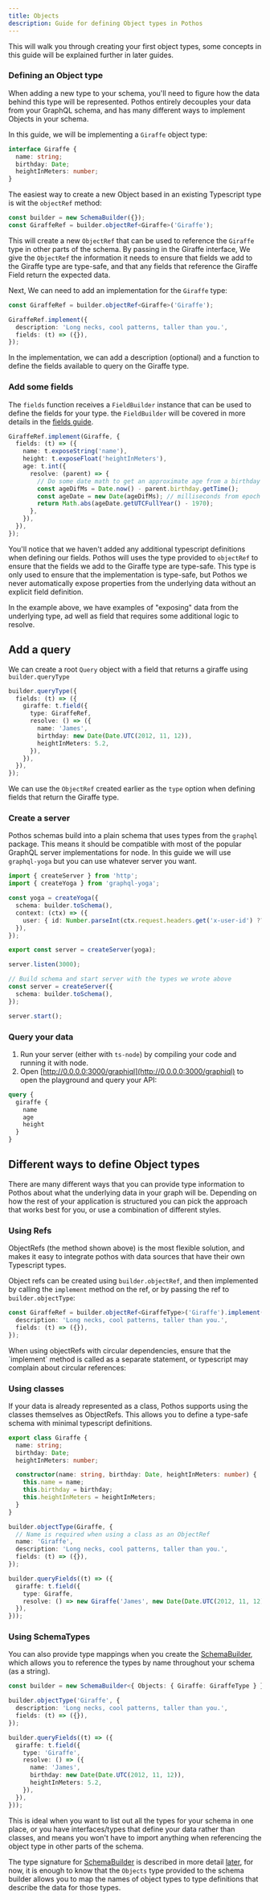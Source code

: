 ```yaml
---
title: Objects
description: Guide for defining Object types in Pothos
---
```


This will walk you through creating your first object types, some concepts in this guide will be
explained further in later guides.

### Defining an Object type

When adding a new type to your schema, you'll need to figure how the data behind this type will be
represented. Pothos entirely decouples your data from your GraphQL schema, and has many different
ways to implement Objects in your schema.

In this guide, we will be implementing a `Giraffe` object type:

```typescript
interface Giraffe {
  name: string;
  birthday: Date;
  heightInMeters: number;
}
```

The easiest way to create a new Object based in an existing Typescript type is wit the `objectRef`
method:

```typescript
const builder = new SchemaBuilder({});
const GiraffeRef = builder.objectRef<Giraffe>('Giraffe');
```

This will create a new `ObjectRef` that can be used to reference the `Giraffe` type in other parts
of the schema. By passing in the Giraffe interface, We give the `ObjectRef` the information it needs
to ensure that fields we add to the Giraffe type are type-safe, and that any fields that reference
the Giraffe Field return the expected data.

Next, We can need to add an implementation for the `Giraffe` type:

```typescript
const GiraffeRef = builder.objectRef<Giraffe>('Giraffe');

GiraffeRef.implement({
  description: 'Long necks, cool patterns, taller than you.',
  fields: (t) => ({}),
});
```

In the implementation, we can add a description (optional) and a function to define the fields
available to query on the Giraffe type.

### Add some fields

The `fields` function receives a `FieldBuilder` instance that can be used to define the fields for
your type. the `FieldBuilder` will be covered in more details in the [fields guide](./fields).

```typescript
GiraffeRef.implement(Giraffe, {
  fields: (t) => ({
    name: t.exposeString('name'),
    height: t.exposeFloat('heightInMeters'),
    age: t.int({
      resolve: (parent) => {
        // Do some date math to get an approximate age from a birthday
        const ageDifMs = Date.now() - parent.birthday.getTime();
        const ageDate = new Date(ageDifMs); // milliseconds from epoch
        return Math.abs(ageDate.getUTCFullYear() - 1970);
      },
    }),
  }),
});
```

You'll notice that we haven't added any additional typescript definitions when defining our fields.
Pothos will uses the type provided to `objectRef` to ensure that the fields we add to the Giraffe
type are type-safe. This type is only used to ensure that the implementation is type-safe, but
Pothos we never automatically expose properties from the underlying data without an explicit field
definition.

In the example above, we have examples of "exposing" data from the underlying type, ad well as field
that requires some additional logic to resolve.

## Add a query

We can create a root `Query` object with a field that returns a giraffe using `builder.queryType`

```typescript
builder.queryType({
  fields: (t) => ({
    giraffe: t.field({
      type: GiraffeRef,
      resolve: () => ({
        name: 'James',
        birthday: new Date(Date.UTC(2012, 11, 12)),
        heightInMeters: 5.2,
      }),
    }),
  }),
});
```

We can use the `ObjectRef` created earlier as the `type` option when defining fields that return the
Giraffe type.

### Create a server

Pothos schemas build into a plain schema that uses types from the `graphql` package. This means it
should be compatible with most of the popular GraphQL server implementations for node. In this guide
we will use `graphql-yoga` but you can use whatever server you want.

```typescript
import { createServer } from 'http';
import { createYoga } from 'graphql-yoga';

const yoga = createYoga({
  schema: builder.toSchema(),
  context: (ctx) => ({
    user: { id: Number.parseInt(ctx.request.headers.get('x-user-id') ?? '1', 10) },
  }),
});

export const server = createServer(yoga);

server.listen(3000);

// Build schema and start server with the types we wrote above
const server = createServer({
  schema: builder.toSchema(),
});

server.start();
```

### Query your data

1. Run your server (either with `ts-node`) by compiling your code and running it with node.
2. Open [http://0.0.0.0:3000/graphiql](http://0.0.0.0:3000/graphiql) to open the playground and query
   your API:

```graphql
query {
  giraffe {
    name
    age
    height
  }
}
```

## Different ways to define Object types

There are many different ways that you can provide type information to Pothos about what the
underlying data in your graph will be. Depending on how the rest of your application is structured
you can pick the approach that works best for you, or use a combination of different styles.

### Using Refs

ObjectRefs (the method shown above) is the most flexible solution, and makes it easy to integrate
pothos with data sources that have their own Typescript types.

Object refs can be created using `builder.objectRef`, and then implemented by calling the
`implement` method on the ref, or by passing the ref to `builder.objectType`:

```typescript
const GiraffeRef = builder.objectRef<GiraffeType>('Giraffe').implement({
  description: 'Long necks, cool patterns, taller than you.',
  fields: (t) => ({}),
});
```


<Callout type="warn">
  When using objectRefs with circular dependencies, ensure that the `implement` method is called as
  a separate statement, or typescript may complain about circular references:
</Callout>

### Using classes

If your data is already represented as a class, Pothos supports using the classes themselves as
ObjectRefs. This allows you to define a type-safe schema with minimal typescript definitions.

```typescript
export class Giraffe {
  name: string;
  birthday: Date;
  heightInMeters: number;

  constructor(name: string, birthday: Date, heightInMeters: number) {
    this.name = name;
    this.birthday = birthday;
    this.heightInMeters = heightInMeters;
  }
}

builder.objectType(Giraffe, {
  // Name is required when using a class as an ObjectRef
  name: 'Giraffe',
  description: 'Long necks, cool patterns, taller than you.',
  fields: (t) => ({}),
});

builder.queryFields((t) => ({
  giraffe: t.field({
    type: Giraffe,
    resolve: () => new Giraffe('James', new Date(Date.UTC(2012, 11, 12)), 5.2),
  }),
}));
```

### Using SchemaTypes

You can also provide type mappings when you create the [SchemaBuilder](./schema-builder), which
allows you to reference the types by name throughout your schema (as a string).

```typescript
const builder = new SchemaBuilder<{ Objects: { Giraffe: GiraffeType } }>({});

builder.objectType('Giraffe', {
  description: 'Long necks, cool patterns, taller than you.',
  fields: (t) => ({}),
});

builder.queryFields((t) => ({
  giraffe: t.field({
    type: 'Giraffe',
    resolve: () => ({
      name: 'James',
      birthday: new Date(Date.UTC(2012, 11, 12)),
      heightInMeters: 5.2,
    }),
  }),
}));
```

This is ideal when you want to list out all the types for your schema in one place, or you have
interfaces/types that define your data rather than classes, and means you won't have to import
anything when referencing the object type in other parts of the schema.

The type signature for [SchemaBuilder](../api/schema-builder) is described in more detail
[later](../api/schema-builder), for now, it is enough to know that the `Objects` type provided to
the schema builder allows you to map the names of object types to type definitions that describe the
data for those types.
